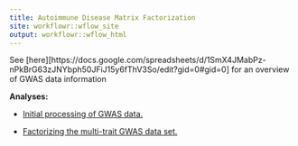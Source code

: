 ```yaml
---
title: Autoimmune Disease Matrix Factorization
site: workflowr::wflow_site
output: workflowr::wflow_html
---
```


See [here][https://docs.google.com/spreadsheets/d/1SmX4JMabPz-nPkBrG63zJNYbph50JFiJ15y6fThV3So/edit?gid=0#gid=0] for an overview of GWAS data information



**Analyses:**

+ [Initial processing of GWAS data.](autoimmune.html)

+ [Factorizing the multi-trait GWAS data set.](autoimmune_factors.html)



